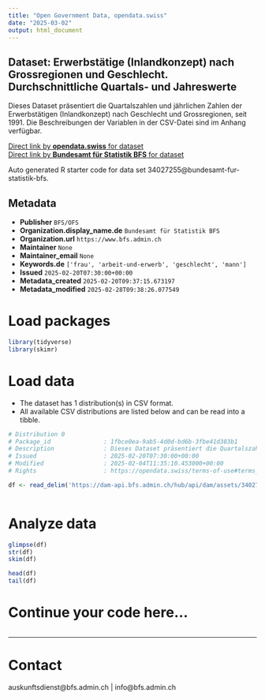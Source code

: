 ```yaml
---
title: "Open Government Data, opendata.swiss"
date: "2025-03-02"
output: html_document
---
```


## Dataset: Erwerbstätige (Inlandkonzept) nach Grossregionen und Geschlecht. Durchschnittliche Quartals- und Jahreswerte

Dieses Dataset präsentiert die Quartalszahlen und jährlichen Zahlen der Erwerbstätigen (Inlandkonzept) nach Geschlecht und Grossregionen, seit 1991. Die Beschreibungen der Variablen in der CSV-Datei sind im Anhang verfügbar.

[Direct link by **opendata.swiss** for dataset](https://opendata.swiss/de/dataset/erwerbstatige-inlandkonzept-nach-grossregionen-und-geschlecht-durchschnittliche-quartals-und-ja13)<br>
[Direct link by **Bundesamt für Statistik BFS** for dataset](https://www.bfs.admin.ch/asset/de/ts-x-03.02.01.05)

Auto generated R starter code for data set 34027255@bundesamt-fur-statistik-bfs.

## Metadata

- **Publisher** `BFS/OFS`
- **Organization.display_name.de** `Bundesamt für Statistik BFS`
- **Organization.url** `https://www.bfs.admin.ch`
- **Maintainer** `None`
- **Maintainer_email** `None`
- **Keywords.de** `['frau', 'arbeit-und-erwerb', 'geschlecht', 'mann']`
- **Issued** `2025-02-20T07:30:00+00:00`
- **Metadata_created** `2025-02-20T09:37:15.673197`
- **Metadata_modified** `2025-02-28T09:38:26.077549`


# Load packages

```r

library(tidyverse)
library(skimr)

```

# Load data

-   The dataset has 1 distribution(s) in CSV format.
-   All available CSV distributions are listed below and can be read into a tibble.

```r

# Distribution 0
# Package_id               : 1fbce0ea-9ab5-4d0d-bd6b-3fbe41d383b1
# Description              : Dieses Dataset präsentiert die Quartalszahlen und jährlichen Zahlen der Erwerbstätigen (Inlandkonzept) nach Geschlecht und Grossregionen, seit 1991. Die Beschreibungen der Variablen in der CSV-Datei sind im Anhang verfügbar.
# Issued                   : 2025-02-20T07:30:00+00:00
# Modified                 : 2025-02-04T11:35:10.453000+00:00
# Rights                   : https://opendata.swiss/terms-of-use#terms_by_ask

df <- read_delim('https://dam-api.bfs.admin.ch/hub/api/dam/assets/34027263/master')



```

# Analyze data

```r

glimpse(df)
str(df)
skim(df)

head(df)
tail(df)

```

# Continue your code here...

```r

```

------------------------------------------------------------------------

# Contact

auskunftsdienst@bfs.admin.ch | info@bfs.admin.ch
